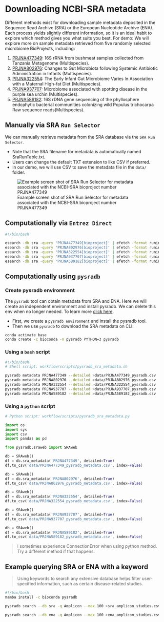 # Downloading NCBI-SRA metadata

Different methods exist for downloading sample metadata deposited in the Sequence Read Archive (SRA) or the European Nucleotide Archive (ENA). Each process yields slightly different information, so it is an ideal habit to explore which method gives you what suits you best.
For demo: We will explore more on sample metadata retrieved from five randomly selected microbiome BioProjects, including: 

1. [PRJNA477349](https://www.ncbi.nlm.nih.gov/sra/?term=PRJNA477349): 16S rRNA from bushmeat samples collected from Tanzania Metagenome (Multispecies). 
2. [PRJNA802976](https://www.ncbi.nlm.nih.gov/sra/?term=PRJNA802976): Changes to Gut Microbiota following Systemic Antibiotic Administration in Infants (Multispecies). 
3. [PRJNA322554](https://www.ncbi.nlm.nih.gov/sra/?term=PRJNA322554): The Early Infant Gut Microbiome Varies In Association with a Maternal High-fat Diet (Multispecies).
4. [PRJNA937707](https://www.ncbi.nlm.nih.gov/sra/?term=PRJNA937707): Microbiome associated with spotting disease in the purple sea urchin (Multispecies).
5. [PRJNA589182](https://www.ncbi.nlm.nih.gov/sra/?term=PRJNA589182): 16S rDNA gene sequencing of the phyllosphere endophytic bacterial communities colonizing wild Populus trichocarpa Raw sequence reads(Multispecies).


## Manually via SRA `Run Selector`
We can manually retrieve metadata from the SRA database via the `SRA Run Selector`. 

- Note that the SRA filename for metadata is automatically named SraRunTable.txt.
- Users can change the default TXT extension to like CSV if preferred.
- In our demo, we will use CSV to save the metadata file in the `data/` folder.

![Example screen shot of SRA Run Selector for metadata associated with the NCBI-SRA bioproject number PRJNA477349](images/sra_run_selector.png){#runselector}


## Computationally via `Entrez Direct`
```bash
#!/bin/bash

esearch -db sra -query 'PRJNA477349[bioproject]' | efetch -format runinfo >data/runinfo_PRJNA477349_metadata.csv;
esearch -db sra -query 'PRJNA802976[bioproject]' | efetch -format runinfo >data/runinfo_PRJNA802976_metadata.csv;
esearch -db sra -query 'PRJNA322554[bioproject]' | efetch -format runinfo >data/runinfo_PRJNA322554_metadata.csv;
esearch -db sra -query 'PRJNA937707[bioproject]' | efetch -format runinfo >data/runinfo_PRJNA937707_metadata.csv;
esearch -db sra -query 'PRJNA589182[bioproject]' | efetch -format runinfo >data/runinfo_PRJNA589182_metadata.csv;
```

## Computationally using `pysradb`

### Create pysradb environment
The `pysradb` tool can obtain metadata from SRA and ENA. Here we will create an independent environment and install pysradb. We can delete this env when no longer needed.
To learn more [click here](https://saket-choudhary.me/pysradb/quickstart.html).

- First, we create a `pysradb environment` and install the pysradb tool.
- Then we use `pysradb` to download the SRA metadata on CLI.

```bash
conda activate base
conda create -c bioconda -n pysradb PYTHON=3 pysradb
```

### Using a `bash` script
```bash
#!/bin/bash
# Shell script: workflow/scripts/pysradb_sra_metadata.sh

pysradb metadata PRJNA477349 --detailed >data/PRJNA477349_pysradb.csv
pysradb metadata PRJNA802976 --detailed >data/PRJNA802976_pysradb.csv
pysradb metadata PRJNA322554 --detailed >data/PRJNA322554_pysradb.csv
pysradb metadata PRJNA937707 --detailed >data/PRJNA937707_pysradb.csv
pysradb metadata PRJNA589182 --detailed >data/PRJNA589182_pysradb.csv
```

### Using a `python` script
```python
# Python script: workflow/scripts/pysradb_sra_metadata.py

import os
import sys
import csv
import pandas as pd

from pysradb.sraweb import SRAweb

db = SRAweb()
df = db.sra_metadata('PRJNA477349', detailed=True)
df.to_csv('data/PRJNA477349_pysradb_metadata.csv', index=False)

db = SRAweb()
df = db.sra_metadata('PRJNA802976', detailed=True)
df.to_csv('data/PRJNA802976_pysradb_metadata.csv', index=False)

db = SRAweb()
df = db.sra_metadata('PRJNA322554', detailed=True)
df.to_csv('data/PRJNA322554_pysradb_metadata.csv', index=False)

db = SRAweb()
df = db.sra_metadata('PRJNA937707', detailed=True)
df.to_csv('data/PRJNA937707_pysradb_metadata.csv', index=False)

db = SRAweb()
df = db.sra_metadata('PRJNA589182', detailed=True)
df.to_csv('data/PRJNA589182_pysradb_metadata.csv', index=False)
```
> I sometimes experience ConnectionError when using python method. Try a different method if that happens.


## Example querying SRA or ENA with a keyword
> Using keywords to search any extensive database helps filter user-specified information, such as certain disease-related studies. 

```bash
#!/bin/bash
mamba install -c bioconda pysradb

pysradb search --db sra -q Amplicon --max 100 >sra_amplicon_studies.csv

pysradb search --db ena -q Amplicon --max 100 >ena_amplicon_studies.csv
```
